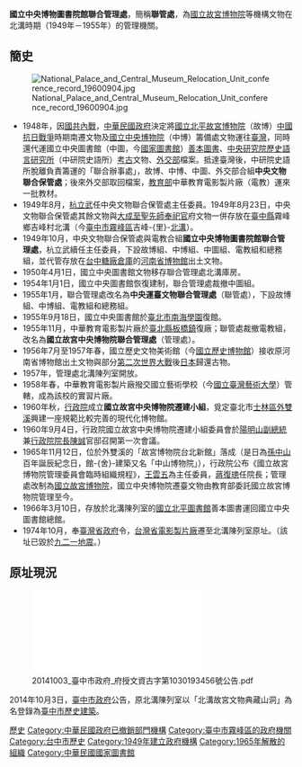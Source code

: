 {{multiple image
 |direction = vertical
 |width     = 200
 |image1    = The appearance of the exhibition gallery in Beigou.jpg
 |caption1  = 
 |image2    = The cultural relics are displayed in the exhibition gallery in Beigou.jpg
 |caption2  = 北溝文物陳列室外觀，以及每次公開展示200餘件文物的內部展廳
 |image3    = 北溝故宮文物典藏山洞.jpg
 |caption3  = 北溝文物陳列室僅存的建物，北溝故宮文物典藏山洞
}}
'''國立中央博物圖書院館聯合管理處'''，簡稱'''聯管處'''，為[[國立故宮博物院|國立故宮博物院]]等機構文物在北溝時期（1949年－1955年）的管理機關。

==簡史==
[[File:National_Palace_and_Central_Museum_Relocation_Unit_conference_record_19600904.jpg|thumb]]
*1948年，因[[國共內戰|國共內戰]]，[[中華民國政府|中華民國政府]]決定將[[国立故宫博物院|國立北平故宮博物院]]（故博）[[中國抗日戰爭|中國抗日戰爭]]時期南遷文物及[[國立中央博物院|國立中央博物院]]（中博）籌備處文物運往[[臺灣|臺灣]]，同時還代運國立中央圖書館（中圖，今[[國家圖書館_(中華民國)|國家圖書館]]）[[善本|善本]][[圖書|圖書]]、[[中央研究院歷史語言研究所|中央研究院歷史語言研究所]]（中研院史語所）[[考古|考古]]文物、[[中華民國外交部|外交部]]檔案。抵達臺灣後，中研院史語所脫離負責籌運的「聯合辦事處」，故博、中博、中圖、外交部合組'''中央文物聯合保管處'''；後來外交部取回檔案，[[中華民國教育部|教育部]]中華教育電影製片廠（電教）運來一批教材。
*1949年8月，[[杭立武|杭立武]]任中央文物聯合保管處主任委員。1949年8月23日，中央文物聯合保管處其餘文物與[[大成至聖先師奉祀官|大成至聖先師奉祀官]]府文物一併存放在[[臺中縣|臺中縣]]霧峰鄉吉峰村北溝（今[[臺中市|臺中市]][[霧峰區|霧峰區]]吉峰-{里}-[[北溝|北溝]]）。
*1949年10月，中央文物聯合保管處與電教合組'''國立中央博物圖書院館聯合管理處'''，杭立武續任主任委員，下設故博組、中博組、中圖組、電教組和總務組，並代管存放在[[台中糖廠|台中糖廠]][[倉庫|倉庫]]的[[河南省博物館|河南省博物館]]出土文物。
*1950年4月1日，國立中央圖書館文物移存聯合管理處北溝庫房。
*1954年1月1日，國立中央圖書館恢復建制，聯合管理處裁撤中圖組。
*1955年1月，聯合管理處改名為'''中央運臺文物聯合管理處'''（聯管處），下設故博組、中博組、電教組和總務組。
*1955年9月18日，國立中央圖書館於[[臺北市|臺北市]][[南海學園|南海學園]]復館。
*1955年11月，中華教育電影製片廠於[[新北市|臺北縣]][[板橋區_(台灣)|板橋鎮]]復廠；聯管處裁撤電教組，改名為'''國立故宮中央博物院聯合管理處'''（管理處）。
*1956年7月至1957年春，國立歷史文物美術館（今[[國立歷史博物館|國立歷史博物館]]）接收原河南省博物館出土文物與部分[[第二次世界大戰|第二次世界大戰]]後[[日本|日本]]歸還古物。
*1957年，管理處北溝陳列室開放。
*1958年春，中華教育電影製片廠撥交國立藝術學校（今[[國立臺灣藝術大學|國立臺灣藝術大學]]）管轄，成為該校的實習片廠。
*1960年秋，[[行政院|行政院]]成立'''國立故宮中央博物院遷建小組'''，覓定臺北市[[士林區|士林區]][[外雙溪|外雙溪]]興建一座規範比較完善的現代化博物館。
*1960年9月4日，行政院國立故宮中央博物院遷建小組委員會於[[陽明山|陽明山]][[中華民國副總統|副總統]]兼[[行政院院長|行政院院長]][[陳誠|陳誠]]官邸召開第一次會議。
*1965年11月12日，位於外雙溪的「故宮博物院台北新館」落成（是日為[[孫中山|孫中山]]百年誕辰紀念日，館-{舍}-建築又名「中山博物院」），行政院公布《國立故宮博物院管理委員會臨時組織規程》，[[王雲五|王雲五]]為主任委員，[[蔣復璁|蔣復璁]]任院長；管理處改制為[[國立故宮博物院|國立故宮博物院]]，國立中央博物院遷臺文物由教育部委託國立故宮博物院管理至今。
*1966年3月10日，存放於北溝陳列室的[[國立北平圖書館|國立北平圖書館]]善本圖書運回國立中央圖書館總館。
*1974年10月，奉[[臺灣省政府|臺灣省政府]]令，[[台灣省電影製片廠|台灣省電影製片廠]]遷至北溝陳列室原址。（該址已毀於[[九二一地震|九二一地震]]。）

==原址現況==
[[File:20141003_臺中市政府_府授文資古字第1030193456號公告.pdf|thumb]]

2014年10月3日，[[臺中市政府|臺中市政府]]公告，原北溝陳列室以「北溝故宮文物典藏山洞」為名登錄為[[臺中市文化資產|臺中市歷史建築]]。

[[Category:國立故宮博物院|歷史]]
[[Category:中華民國政府已撤銷部門機構|Category:中華民國政府已撤銷部門機構]]
[[Category:臺中市霧峰區的政府機關|Category:臺中市霧峰區的政府機關]]
[[Category:台中市歷史|Category:台中市歷史]]
[[Category:1949年建立政府機構|Category:1949年建立政府機構]]
[[Category:1965年解散的組織|Category:1965年解散的組織]]
[[Category:中華民國國家圖書館|Category:中華民國國家圖書館]]